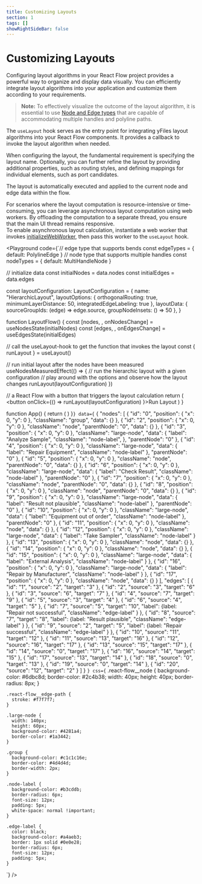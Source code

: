 ```yaml
---
title: Customizing Layouts
section: 1
tags: []
showRightSideBar: false
---
```



# Customizing Layouts

Configuring layout algorithms in your React Flow project provides a powerful way to organize and display data visually.
You can efficiently integrate layout algorithms into your application and customize them according to your requirements.

> **Note:** To effectively visualize the outcome of the layout algorithm, it is essential to use
  [Node and Edge types](customelementtypes) that are capable of accommodating multiple handles and polyline paths.

The `useLayout` hook serves as the entry point for integrating yFiles layout algorithms into your React Flow components.
It provides a callback to invoke the layout algorithm when needed.

When configuring the layout, the fundamental requirement is specifying the layout name. Optionally, you can further
refine the layout by providing additional properties, such as routing styles, and defining mappings for individual
elements, such as port candidates.

The layout is automatically executed and applied to the current node and edge data within the flow.

For scenarios where the layout computation is resource-intensive or time-consuming, you can leverage asynchronous layout
computation using web workers. By offloading the computation to a separate thread, you ensure that the main UI thread
remains responsive.\
To enable asynchronous layout calculation, instantiate a web worker that invokes [initializeWebWorker](../functions/initializewebworker), then pass this
worker to the `useLayout` hook.

<Playground
    code={`// edge type that supports bends
const edgeTypes = {
  default: PolylineEdge
}
// node type that supports multiple handles
const nodeTypes = {
  default: MultiHandleNode
}

// initialize data
const initialNodes = data.nodes
const initialEdges = data.edges

const layoutConfiguration: LayoutConfiguration  = {
  name: "HierarchicLayout",
  layoutOptions: {
    orthogonalRouting: true,
    minimumLayerDistance: 50,
    integratedEdgeLabeling: true
  },
  layoutData: { sourceGroupIds: (edge) => edge.source, groupNodeInsets: () => 50 },
}

function LayoutFlow() {
  const [nodes, , onNodesChange] = useNodesState(initialNodes)
  const [edges, , onEdgesChange] = useEdgesState(initialEdges)

  // call the useLayout-hook to get the function that invokes the layout
  const { runLayout } = useLayout()

  // run initial layout after the nodes have been measured
  useNodesMeasuredEffect(() => {
    // run the hierarchic layout with a given configuration
    // play around with the options and observe how the layout changes
    runLayout(layoutConfiguration)
  })

  // a React Flow with a button that triggers the layout calculation
  return (
    <ReactFlow
      nodes={nodes}
      edges={edges}
      nodeTypes={nodeTypes}
      edgeTypes={edgeTypes}
      onNodesChange={onNodesChange}
      onEdgesChange={onEdgesChange}
    >
      <Panel position="top-left">
        <button onClick={() => runLayout(layoutConfiguration) }>Run Layout</button>
      </Panel>
    </ReactFlow>
  )
}

function App() {
  return (
    <ReactFlowProvider>
      <LayoutFlow></LayoutFlow>
    </ReactFlowProvider>
  )
}`}
    data={`
{
  "nodes": [
  {
    "id": "0",
    "position": { "x": 0, "y": 0 },
    "className": "group",
    "data": {}
  },
  {
    "id": "2",
    "position": { "x": 0, "y": 0 },
    "className": "node",
    "parentNode": "0",
    "data": {}
  },
  {
    "id": "3",
    "position": { "x": 0, "y": 0 },
    "className": "large-node",
    "data": {
      "label": "Analyze Sample",
      "className": "node-label",
    },
    "parentNode": "0"
  },
  {
    "id": "4",
    "position": { "x": 0, "y": 0 },
    "className": "large-node",
    "data": {
      "label": "Repair Equipment",
      "className": "node-label"
    },
    "parentNode": "0"
  },
  {
    "id": "5",
    "position": { "x": 0, "y": 0 },
    "className": "node",
    "parentNode": "0",
    "data": {}
  },
  {
    "id": "6",
    "position": { "x": 0, "y": 0 },
    "className": "large-node",
    "data": {
      "label": "Check Result",
      "className": "node-label"
    },
    "parentNode": "0"
  },
  {
    "id": "7",
    "position": { "x": 0, "y": 0 },
    "className": "node",
    "parentNode": "0",
    "data": {}
  },
  {
    "id": "8",
    "position": { "x": 0, "y": 0 },
    "className": "node",
    "parentNode": "0",
    "data": {}
  },
  {
    "id": "9",
    "position": { "x": 0, "y": 0 },
    "className": "large-node",
    "data": {
      "label": "Result not plausible",
      "className": "node-label"
    },
    "parentNode": "0"
  },
  {
    "id": "10",
    "position": { "x": 0, "y": 0 },
    "className": "large-node",
    "data": {
      "label": "Equipment out of order",
      "className": "node-label"
    },
    "parentNode": "0"
  },
  {
    "id": "11",
    "position": { "x": 0, "y": 0 },
    "className": "node",
    "data": {}
  },
  {
    "id": "12",
    "position": { "x": 0, "y": 0 },
    "className": "large-node",
    "data": {
      "label": "Take Sampler",
      "className": "node-label"
    }
  },
  {
    "id": "13",
    "position": { "x": 0, "y": 0 },
    "className": "node",
    "data": {}
  },
  {
    "id": "14",
    "position": { "x": 0, "y": 0 },
    "className": "node",
    "data": {}
  },
  {
    "id": "15",
    "position": { "x": 0, "y": 0 },
    "className": "large-node",
    "data": {
      "label": "External Analysis",
      "className": "node-label"
    }
  },
  {
    "id": "16",
    "position": { "x": 0, "y": 0 },
    "className": "large-node",
    "data": {
      "label": "Repair by Manufacturer",
      "className": "node-label"
    }
  },
  {
    "id": "17",
    "position": { "x": 0, "y": 0 },
    "className": "node",
    "data": {}
  }
],
  "edges": [
    { "id": "1", "source": "2", "target": "3" },
    { "id": "2", "source": "3", "target": "6" },
    { "id": "3", "source": "6", "target": "7" },
    { "id": "4", "source": "7", "target": "9" },
    { "id": "5", "source": "3", "target": "4" },
    { "id": "6", "source": "4", "target": "5" },
    {
      "id": "7",
      "source": "5",
      "target": "10",
      "label": {label:  "Repair not successful",  "className": "edge-label" }
    },
    {
      "id": "8",
      "source": "7",
      "target": "8",
      "label": {label:  "Result plausible",  "className": "edge-label" }
    },
    {
      "id": "9",
      "source": "2",
      "target": "5",
      "label": {label:  "Repair successful",  "className": "edge-label" }
    },
    { "id": "10", "source": "11", "target": "12" },
    { "id": "11", "source": "13", "target": "16" },
    { "id": "12", "source": "16", "target": "17" },
    { "id": "13", "source": "15", "target": "17" },
    { "id": "14", "source": "0", "target": "17" },
    { "id": "16", "source": "14", "target": "15" },
    { "id": "17", "source": "13", "target": "14" },
    { "id": "18", "source": "0", "target": "13" },
    { "id": "19", "source": "0", "target": "14" },
    { "id": "20", "source": "12", "target": "2" }
  ]
}
`}
  css={`
    .react-flow__node {
      background-color: #6dbc8d;
      border-color: #2c4b38;
      width: 40px;
      height: 40px;
      border-radius: 8px;
    }

    .react-flow__edge-path {
      stroke: #f7f7f7;
    }

    .large-node {
      width: 140px;
      height: 60px;
      background-color: #4281a4;
      border-color: #1a3442;
    }

    .group {
      background-color: #c1c1c16e;
      border-color: #4d4d4d;
      border-width: 2px;
    }

    .node-label {
      background-color: #b3cddb;
      border-radius: 6px;
      font-size: 12px;
      padding: 5px;
      white-space: normal !important;
    }

    .edge-label {
      color: black;
      background-color: #a4aeb3;
      border: 1px solid #0e0e28;
      border-radius: 6px;
      font-size: 12px;
      padding: 5px;
    }
`}
/>
